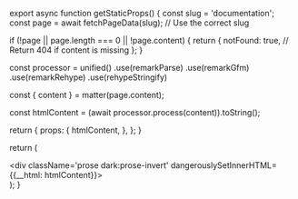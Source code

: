 




export async function getStaticProps() {
  const slug = 'documentation';
  const page = await fetchPageData(slug); // Use the correct slug

  if (!page || page.length === 0 || !page.content) {
    return {
      notFound: true, // Return 404 if content is missing
    };
  }

  const processor = unified()
                          .use(remarkParse)
                          .use(remarkGfm)
                          .use(remarkRehype)
                          .use(rehypeStringify)

  const { content } = matter(page.content);

const htmlContent = (await processor.process(content)).toString();



  return {
    props: {
      htmlContent,
    },
  };
}
 

  return (
    <div className='w-full'>
      <div className='prose dark:prose-invert' dangerouslySetInnerHTML={{__html: htmlContent}}></div>
      <Pagination
        pages={pages}
      />
    </div>
  );
}  



